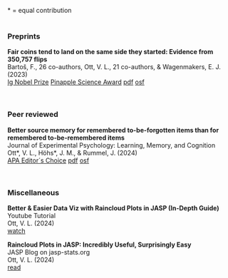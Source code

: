  
\* = equal contribution
<br>
<br>

### Preprints

**Fair coins tend to land on the same side they started: Evidence from 350,757 flips**  
Bartoš, F., 26 co-authors, Ott, V. L., 21 co-authors, & Wagenmakers, E. J. (2023)  
[Ig Nobel Prize](https://improbable.com/ig/winners/#ig2024){.badge .bg-warning target="_blank"}
[Pinapple Science Award](https://www.bayesianspectacles.org/coin-tossing-paper-wins-chinese-ignobel-pineapple-award/){.badge .bg-warning target="_blank"}
[pdf](https://arxiv.org/pdf/2310.04153){target="_blank"}
[osf](https://osf.io/pxu6r/){target="_blank"}

<br>

### Peer reviewed

**Better source memory for remembered to-be-forgotten items 
than for remembered to-be-remembered items**  
Journal of Experimental Psychology: Learning, Memory, and Cognition  
Ott\*, V. L., Höhs\*, J. M., & Rummel, J. (2024)  
[APA Editor´s Choice](https://www.apa.org/news/editors-choice){.badge .bg-warning target="_blank"}
[pdf](https://osf.io/v7wp2){target="_blank"}
[osf](https://osf.io/mg8ed/){target="_blank"}

<br>

### Miscellaneous

**Better & Easier Data Viz with Raincloud Plots in JASP (In-Depth Guide)**  
Youtube Tutorial  
Ott, V. L. (2024)  
[watch](https://www.youtube.com/watch?v=AAdXUAl_w6E){target="_blank"}

**Raincloud Plots in JASP: Incredibly Useful, Surprisingly Easy**  
JASP Blog on jasp-stats.org  
Ott, V. L. (2024)  
[read](https://jasp-stats.org/2024/07/26/raincloud-plots-in-jasp-incredibly-useful-surprisingly-easy/){target="_blank"}